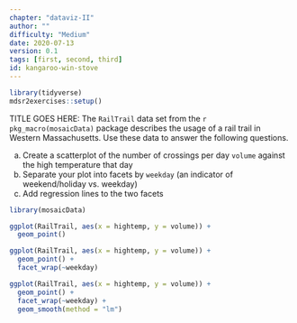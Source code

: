 ```yaml
---
chapter: "dataviz-II"
author: ""
difficulty: "Medium"
date: 2020-07-13 
version: 0.1
tags: [first, second, third]
id: kangaroo-win-stove
---
```


```r
library(tidyverse)
mdsr2exercises::setup()
```

TITLE GOES HERE: The `RailTrail` data set from the `r pkg_macro(mosaicData)` package describes the usage of a rail trail in Western Massachusetts.
Use these data to answer the following questions.

a. Create a scatterplot of the number of crossings per day `volume` against the high temperature that day
b. Separate your plot into facets by `weekday` (an indicator of weekend/holiday vs. weekday)
c. Add regression lines to the two facets

<!--begin-answer-->

```r
library(mosaicData)
```

```r
ggplot(RailTrail, aes(x = hightemp, y = volume)) +
  geom_point()
```

```r
ggplot(RailTrail, aes(x = hightemp, y = volume)) +
  geom_point() +
  facet_wrap(~weekday)
```

```r
ggplot(RailTrail, aes(x = hightemp, y = volume)) +
  geom_point() +
  facet_wrap(~weekday) +
  geom_smooth(method = "lm")
```


<!--end-answer-->
